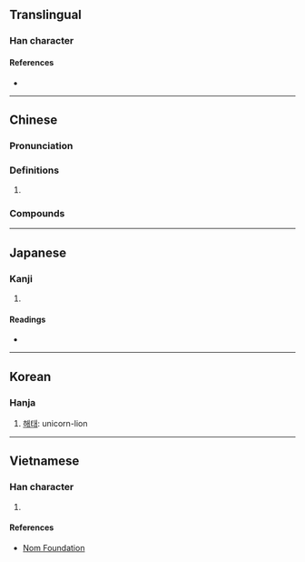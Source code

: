 {{character info/new}}
==Translingual==

===Han character===
{{Han char|rn=53|rad=广|as=10|sn=13|four=00227|canj=IXF}}

====References====
* {{Han ref|kx=0349.201|dkj=09433|hdz=20896.020|uh=5ECC|ud=24268|bh=DD5E|bd=56670}}

----

==Chinese==
{{zh-forms|alt=𢊁}}

===Pronunciation===
{{zh-pron
|m=zhì
|c=zaai6,zi6
|mc=y
|oc=y
}}

===Definitions===
{{zh-hanzi}}

# {{n-g|Used in {{l|zh|解廌}}.}}

===Compounds===
{{zh-der|廌史|解廌}}

----

==Japanese==

===Kanji===
{{ja-kanji|grade=|rs=广10}}

# {{defn|lang=ja|sort=广10}}

====Readings====
* {{ja-readings|on=[[ち]] (chi)|kun=}}

----

==Korean==

===Hanja===
{{ko-hanja|hangeul=[[치]]|eumhun=|rv=chi|mr=ch'i|y=chi}}

# [[해태]]: unicorn-lion

----

==Vietnamese==

===Han character===
{{vi-readings|rs=广10|hanviet=trãi}}

# {{defn|lang=vi|sort=广10}}

====References====
* [http://nomfoundation.org/common/nom_details.php?codepoint=5ecc Nom Foundation]